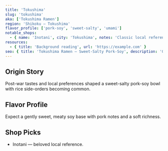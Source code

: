 ```yaml
---
title: 'Tokushima'
slug: 'tokushima'
aka: ['Tokushima Ramen']
region: 'Shikoku — Tokushima'
flavor_profile: ['pork-soy', 'sweet-salty', 'umami']
notable_shops:
  - { name: 'Inotani', city: 'Tokushima', notes: 'Classic local reference' }
resources:
  - { title: 'Background reading', url: 'https://example.com' }
seo: { title: 'Tokushima Ramen — Sweet-Salty Pork-Soy', description: 'Origin, flavor profile, and shop picks.' }
---
```


## Origin Story
Post-war tastes and local preferences shaped a sweet-salty pork-soy bowl with rice side-orders becoming common.

## Flavor Profile
Expect a gently sweet, meaty soy base with pork notes and a soft richness.

## Shop Picks
- Inotani — beloved local reference.
